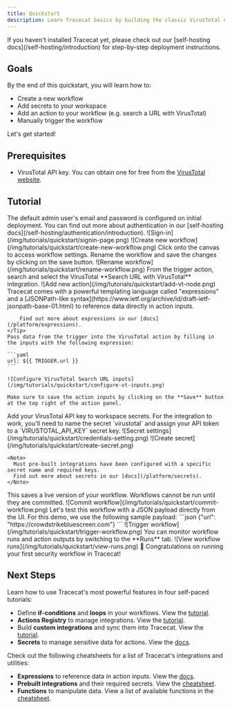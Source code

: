 ```yaml
---
title: Quickstart
description: Learn Tracecat basics by building the classic VirusTotal enrichment playbook.
---
```


<Warning>
  If you haven't installed Tracecat yet, please check out our [self-hosting
  docs](/self-hosting/introduction) for step-by-step deployment instructions.
</Warning>

## Goals

By the end of this quickstart, you will learn how to:

- Create a new workflow
- Add secrets to your workspace
- Add an action to your workflow (e.g. search a URL with VirusTotal)
- Manually trigger the workflow

Let's get started!

## Prerequisites

- VirusTotal API key. You can obtain one for free from the [VirusTotal website](https://www.virustotal.com/gui/my-apikey).

## Tutorial

<Steps>
  <Step title="Log into Tracecat">
    <Note>
        The default admin user's email and password is configured on initial deployment.
        You can find out more about authentication in our [self-hosting docs](/self-hosting/authentication/introduction).
    </Note>
    ![Sign-in](/img/tutorials/quickstart/signin-page.png)
  </Step>
  <Step title="Create new workflow">
    ![Create new workflow](/img/tutorials/quickstart/create-new-workflow.png)
  </Step>
  <Step title="Rename workflow">
    Click onto the canvas to access workflow settings.
    Rename the workflow and save the changes by clicking on the save button.
    ![Rename workflow](/img/tutorials/quickstart/rename-workflow.png)
  </Step>
  <Step title="Add VirusTotal action">
    From the trigger action, search and select the VirusTotal **Search URL with VirusTotal** integration.
    ![Add new action](/img/tutorials/quickstart/add-vt-node.png)
  </Step>
  <Step title="Configure VirusTotal action inputs">
    <Tip>
        Tracecat comes with a powerful templating language called "expressions" and a [JSONPath-like syntax](https://www.ietf.org/archive/id/draft-ietf-jsonpath-base-01.html) to reference data directly in action inputs.

        Find out more about expressions in our [docs](/platform/expressions).
    </Tip>
    Pass data from the trigger into the VirusTotal action by filling in the inputs with the following expression:

    ```yaml
    url: ${{ TRIGGER.url }}
    ```

    ![Configure VirusTotal Search URL inputs](/img/tutorials/quickstart/configure-vt-inputs.png)

    Make sure to save the action inputs by clicking on the **Save** button at the top right of the action panel.
  </Step>
  <Step title="Add secret">
    Add your VirusTotal API key to workspace secrets.
    For the integration to work, you'll need to name the secret `virustotal` and assign your API token to a `VIRUSTOTAL_API_KEY` secret key.
    ![Secret settings](/img/tutorials/quickstart/credentials-setting.png)
    ![Create secret](/img/tutorials/quickstart/create-secret.png)

    <Note>
      Must pre-built integrations have been configured with a specific secret name and required keys.
      Find out more about secrets in our [docs](/platform/secrets).
    </Note>
  </Step>
  <Step title="Commit (AKA deploy) workflow">
    This saves a live version of your workflow.
    Workflows cannot be run until they are committed.
    ![Commit workflow](/img/tutorials/quickstart/commit-workflow.png)
  </Step>
  <Step title="Trigger workflow">
    Let's test this workflow with a JSON payload directly from the UI.
    For this demo, we use the following sample payload:
    ```json
    {"url": "https://crowdstrikebluescreen.com"}
    ```
    ![Trigger workflow](/img/tutorials/quickstart/trigger-workflow.png)
  </Step>
  <Step title="View workflow runs">
    You can monitor workflow runs and action outputs by switching to the **Runs** tab.
    ![View workflow runs](/img/tutorials/quickstart/view-runs.png)
  </Step>
  <Step title="Congratulations!">
    🎉 Congratulations on running your first security workflow in Tracecat!
  </Step>
</Steps>

## Next Steps

Learn how to use Tracecat's most powerful features in four self-paced tutorials:

- Define **if-conditions** and **loops** in your workflows. View the [tutorial](/tutorials/control-flow).
- **Actions Registry** to manage integrations. View the [tutorial](/tutorials/actions-registry).
- Build **custom integrations** and sync them into Tracecat. View the [tutorial](/tutorials/custom-integrations).
- **Secrets** to manage sensitive data for actions. View the [docs](/platform/secrets).

Check out the following cheatsheets for a list of Tracecat's integrations and utilities:

- **Expressions** to reference data in action inputs. View the [docs](/platform/expressions).
- **Prebuilt integrations** and their required secrets. View the [cheatsheet](/integrations).
- **Functions** to manipulate data. View a list of available functions in the [cheatsheet](/platform/functions).

